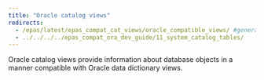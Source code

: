 ```yaml
---
title: "Oracle catalog views"
redirects:
  - /epas/latest/epas_compat_cat_views/oracle_compatible_views/ #generated for docs/epas/reorg-role-use-case-mode
  - ../../../../epas_compat_ora_dev_guide/11_system_catalog_tables/
---
```


Oracle catalog views provide information about database objects in a manner compatible with Oracle data dictionary views.